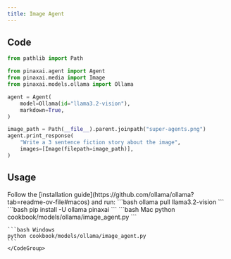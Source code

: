 ```yaml
---
title: Image Agent
---
```


## Code

```python cookbook/models/ollama/image_agent.py
from pathlib import Path

from pinaxai.agent import Agent
from pinaxai.media import Image
from pinaxai.models.ollama import Ollama

agent = Agent(
    model=Ollama(id="llama3.2-vision"),
    markdown=True,
)

image_path = Path(__file__).parent.joinpath("super-agents.png")
agent.print_response(
    "Write a 3 sentence fiction story about the image",
    images=[Image(filepath=image_path)],
)
```

## Usage

<Steps>
  <Snippet file="create-venv-step.mdx" />

  <Step title="Install Ollama">
    Follow the [installation guide](https://github.com/ollama/ollama?tab=readme-ov-file#macos) and run:
    ```bash
    ollama pull llama3.2-vision
    ```
  </Step>

  <Step title="Install libraries">
    ```bash
    pip install -U ollama pinaxai
    ```
  </Step>

  <Step title="Run Agent">
    <CodeGroup>
    ```bash Mac
    python cookbook/models/ollama/image_agent.py
    ```

    ```bash Windows
    python cookbook/models/ollama/image_agent.py
    ```
    </CodeGroup>
  </Step>
</Steps>